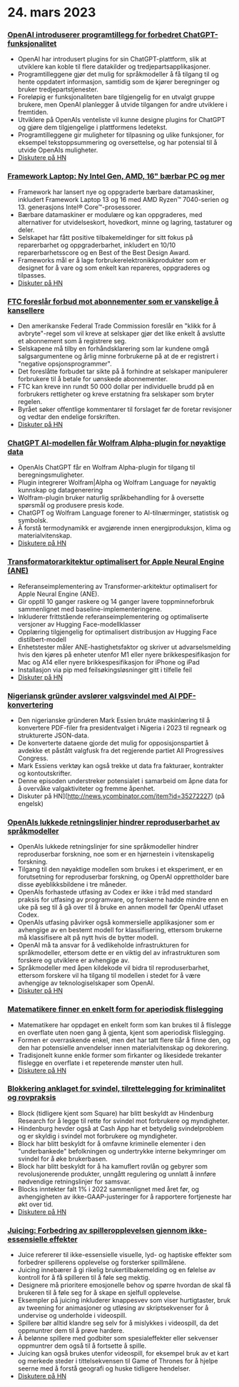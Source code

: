 

<CallToAction />

<Steps>

# 24. mars 2023

### [OpenAI introduserer programtillegg for forbedret ChatGPT-funksjonalitet](https://openai.com/blog/chatgpt-plugins)

- OpenAI har introdusert plugins for sin ChatGPT-plattform, slik at utviklere kan koble til flere datakilder og tredjepartsapplikasjoner.
- Programtilleggene gjør det mulig for språkmodeller å få tilgang til og hente oppdatert informasjon, samtidig som de kjører beregninger og bruker tredjepartstjenester.
- Foreløpig er funksjonaliteten bare tilgjengelig for en utvalgt gruppe brukere, men OpenAI planlegger å utvide tilgangen for andre utviklere i fremtiden.
- Utviklere på OpenAIs venteliste vil kunne designe plugins for ChatGPT og gjøre dem tilgjengelige i plattformens ledetekst.
- Programtilleggene gir muligheter for tilpasning og ulike funksjoner, for eksempel tekstoppsummering og oversettelse, og har potensial til å utvide OpenAIs muligheter.
- [Diskutere på HN](http://news.ycombinator.com/item?id=35277677)

### [Framework Laptop: Ny Intel Gen, AMD, 16" bærbar PC og mer](https://frame.work/)

- Framework har lansert nye og oppgraderte bærbare datamaskiner, inkludert Framework Laptop 13 og 16 med AMD Ryzen™ 7040-serien og 13. generasjons Intel® Core™-prosessorer.
- Bærbare datamaskiner er modulære og kan oppgraderes, med alternativer for utvidelseskort, hovedkort, minne og lagring, tastaturer og deler.
- Selskapet har fått positive tilbakemeldinger for sitt fokus på reparerbarhet og oppgraderbarhet, inkludert en 10/10 reparerbarhetsscore og en Best of the Best Design Award.
- Frameworks mål er å lage forbrukerelektronikkprodukter som er designet for å vare og som enkelt kan repareres, oppgraderes og tilpasses.
- [Diskuter på HN](http://news.ycombinator.com/item?id=35277660)

### [FTC foreslår forbud mot abonnementer som er vanskelige å kansellere](https://www.theverge.com/2023/3/23/23652373/ftc-click-to-cancel-subscription-service-dark-patterns-ban)

- Den amerikanske Federal Trade Commission foreslår en "klikk for å avbryte"-regel som vil kreve at selskaper gjør det like enkelt å avslutte et abonnement som å registrere seg.
- Selskapene må tilby en forhåndsklarering som lar kundene omgå salgsargumentene og årlig minne forbrukerne på at de er registrert i "negative opsjonsprogrammer".
- Det foreslåtte forbudet tar sikte på å forhindre at selskaper manipulerer forbrukere til å betale for uønskede abonnementer.
- FTC kan kreve inn rundt 50 000 dollar per individuelle brudd på en forbrukers rettigheter og kreve erstatning fra selskaper som bryter regelen.
- Byrået søker offentlige kommentarer til forslaget før de foretar revisjoner og vedtar den endelige forskriften.
- [Diskuter på HN](http://news.ycombinator.com/item?id=35274519)

### [ChatGPT AI-modellen får Wolfram Alpha-plugin for nøyaktige data](https://writings.stephenwolfram.com/2023/03/chatgpt-gets-its-wolfram-superpowers/)

- OpenAIs ChatGPT får en Wolfram Alpha-plugin for tilgang til beregningsmuligheter.
- Plugin integrerer Wolfram|Alpha og Wolfram Language for nøyaktig kunnskap og datagenerering
- Wolfram-plugin bruker naturlig språkbehandling for å oversette spørsmål og produsere presis kode.
- ChatGPT og Wolfram Language forener to AI-tilnærminger, statistisk og symbolsk.
- Å forstå termodynamikk er avgjørende innen energiproduksjon, klima og materialvitenskap.
- [Diskutere på HN](http://news.ycombinator.com/item?id=35277925)

### [Transformatorarkitektur optimalisert for Apple Neural Engine (ANE)](https://github.com/apple/ml-ane-transformers)

- Referanseimplementering av Transformer-arkitektur optimalisert for Apple Neural Engine (ANE).
- Gir opptil 10 ganger raskere og 14 ganger lavere toppminneforbruk sammenlignet med baseline-implementeringene.
- Inkluderer frittstående referanseimplementering og optimaliserte versjoner av Hugging Face-modellklasser
- Opplæring tilgjengelig for optimalisert distribusjon av Hugging Face distilbert-modell
- Enhetstester måler ANE-hastighetsfaktor og skriver ut advarselsmelding hvis den kjøres på enheter utenfor M1 eller nyere brikkespesifikasjon for Mac og A14 eller nyere brikkespesifikasjon for iPhone og iPad
- Installasjon via pip med feilsøkingsløsninger gitt i tilfelle feil
- [Diskuter på HN](http://news.ycombinator.com/item?id=35282325)

### [Nigeriansk gründer avslører valgsvindel med AI PDF-konvertering](https://markessien.com/posts/drama_of_transcription/)

- Den nigerianske gründeren Mark Essien brukte maskinlæring til å konvertere PDF-filer fra presidentvalget i Nigeria i 2023 til regneark og strukturerte JSON-data.
- De konverterte dataene gjorde det mulig for opposisjonspartiet å avdekke et påstått valgfusk fra det regjerende partiet All Progressives Congress.
- Mark Essiens verktøy kan også trekke ut data fra fakturaer, kontrakter og kontoutskrifter.
- Denne episoden understreker potensialet i samarbeid om åpne data for å overvåke valgaktiviteter og fremme åpenhet.
- Diskuter på HN](http://news.ycombinator.com/item?id=35272227) (på engelsk)

### [OpenAIs lukkede retningslinjer hindrer reproduserbarhet av språkmodeller](https://aisnakeoil.substack.com/p/openais-policies-hinder-reproducible)

- OpenAIs lukkede retningslinjer for sine språkmodeller hindrer reproduserbar forskning, noe som er en hjørnestein i vitenskapelig forskning.
- Tilgang til den nøyaktige modellen som brukes i et eksperiment, er en forutsetning for reproduserbar forskning, og OpenAI opprettholder bare disse øyeblikksbildene i tre måneder.
- OpenAIs forhastede utfasing av Codex er ikke i tråd med standard praksis for utfasing av programvare, og forskerne hadde mindre enn en uke på seg til å gå over til å bruke en annen modell før OpenAI utfaset Codex.
- OpenAIs utfasing påvirker også kommersielle applikasjoner som er avhengige av en bestemt modell for klassifisering, ettersom brukerne må klassifisere alt på nytt hvis de bytter modell.
- OpenAI må ta ansvar for å vedlikeholde infrastrukturen for språkmodeller, ettersom dette er en viktig del av infrastrukturen som forskere og utviklere er avhengige av.
- Språkmodeller med åpen kildekode vil bidra til reproduserbarhet, ettersom forskere vil ha tilgang til modellen i stedet for å være avhengige av teknologiselskaper som OpenAI.
- [Diskuter på HN](http://news.ycombinator.com/item?id=35269304)

### [Matematikere finner en enkelt form for aperiodisk flislegging](https://www.newscientist.com/article/2365363-mathematicians-discover-shape-that-can-tile-a-wall-and-never-repeat/)

- Matematikere har oppdaget en enkelt form som kan brukes til å flislegge en overflate uten noen gang å gjenta, kjent som aperiodisk flislegging.
- Formen er overraskende enkel, men det har tatt flere tiår å finne den, og den har potensielle anvendelser innen materialvitenskap og dekorering.
- Tradisjonelt kunne enkle former som firkanter og likesidede trekanter flislegge en overflate i et repeterende mønster uten hull.
- [Diskutere på HN](http://news.ycombinator.com/item?id=35273707)

### [Blokkering anklaget for svindel, tilrettelegging for kriminalitet og rovpraksis](https://hindenburgresearch.com/block/)

- Block (tidligere kjent som Square) har blitt beskyldt av Hindenburg Research for å legge til rette for svindel mot forbrukere og myndigheter.
- Hindenburg hevder også at Cash App har et betydelig svindelproblem og er skyldig i svindel mot forbrukere og myndigheter.
- Block har blitt beskyldt for å omfavne kriminelle elementer i den "underbankede" befolkningen og undertrykke interne bekymringer om svindel for å øke brukerbasen.
- Block har blitt beskyldt for å ha kamuflert rovlån og gebyrer som revolusjonerende produkter, unngått regulering og unnlatt å innføre nødvendige retningslinjer for samsvar.
- Blocks inntekter falt 1% i 2022 sammenlignet med året før, og avhengigheten av ikke-GAAP-justeringer for å rapportere fortjeneste har økt over tid.
- [Diskutere på HN](http://news.ycombinator.com/item?id=35273782)

### [Juicing: Forbedring av spilleropplevelsen gjennom ikke-essensielle effekter](https://garden.bradwoods.io/notes/design/juice)

- Juice refererer til ikke-essensielle visuelle, lyd- og haptiske effekter som forbedrer spillerens opplevelse og forsterker spillmålene.
- Juicing innebærer å gi rikelig brukertilbakemelding og en følelse av kontroll for å få spilleren til å føle seg mektig.
- Designere må prioritere emosjonelle behov og spørre hvordan de skal få brukeren til å føle seg for å skape en sjelfull opplevelse.
- Eksempler på juicing inkluderer knappesvev som viser hurtigtaster, bruk av tweening for animasjoner og utløsing av skriptsekvenser for å undervise og underholde i videospill.
- Spillere bør alltid klandre seg selv for å mislykkes i videospill, da det oppmuntrer dem til å prøve hardere.
- Å belønne spillere med godbiter som spesialeffekter eller sekvenser oppmuntrer dem også til å fortsette å spille.
- Juicing kan også brukes utenfor videospill, for eksempel bruk av et kart og merkede steder i tittelsekvensen til Game of Thrones for å hjelpe seerne med å forstå geografi og huske tidligere hendelser.
- [Diskutere på HN](http://news.ycombinator.com/item?id=35273139)

</Steps>
